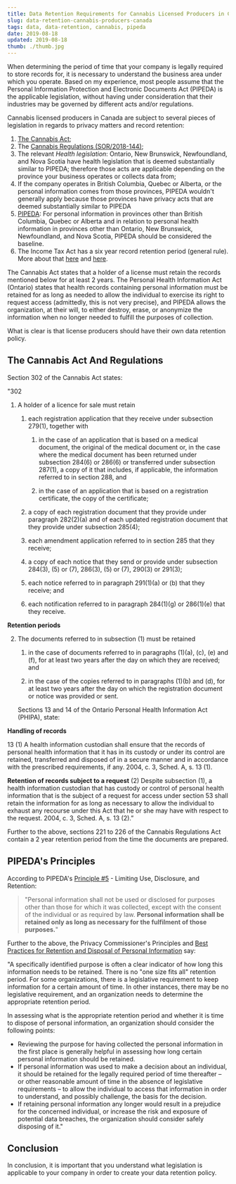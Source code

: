 ```yaml
---
title: Data Retention Requirements for Cannabis Licensed Producers in Canada
slug: data-retention-cannabis-producers-canada
tags: data, data-retention, cannabis, pipeda
date: 2019-08-18
updated: 2019-08-18
thumb: ./thumb.jpg
---
```



When determining the period of time that your company is legally required to store records for, it is necessary to understand the business area under which you operate. Based on my experience, most people assume that the Personal Information Protection and Electronic Documents Act (PIPEDA) is the applicable legislation, without having under consideration that their industries may be governed by different acts and/or regulations.

Cannabis licensed producers in Canada are subject to several pieces of legislation in regards to privacy matters and record retention:

1. [The Cannabis Act](https://laws-lois.justice.gc.ca/eng/acts/c-24.5/);
2. The [Cannabis Regulations (SOR/2018-144)](https://laws-lois.justice.gc.ca/eng/Regulations/SOR-2018-144/index.html);
3. The relevant _Health legislation_: Ontario, New Brunswick, Newfoundland, and Nova Scotia have health legislation that is deemed substantially similar to PIPEDA; therefore those acts are applicable depending on the province your business operates or collects data from;
4. If the company operates in British Columbia, Quebec or Alberta, or the personal information comes from those provinces, PIPEDA wouldn't generally apply because those provinces have privacy acts that are deemed substantially similar to PIPEDA
5. [PIPEDA](https://laws-lois.justice.gc.ca/pdf/P-8.6.pdf): For personal information in provinces other than British Columbia, Quebec or Alberta and in relation to personal health information in provinces other than Ontario, New Brunswick, Newfoundland, and Nova Scotia, PIPEDA should be considered the baseline.
6. The Income Tax Act has a six year record retention period (general rule). More about that [here](https://www.canada.ca/content/dam/cra-arc/formspubs/pub/ic78-10r5/ic78-10r5-10e.pdf) and [here](https://www.canada.ca/en/revenue-agency/services/tax/businesses/topics/keeping-records/where-keep-your-records-long-request-permission-destroy-them-early.html).

The Cannabis Act states that a holder of a license must retain the records mentioned below for at least 2 years. The Personal Health Information Act (Ontario) states that health records containing personal information must be retained for as long as needed to allow the individual to exercise its right to request access (admittedly, this is not very precise), and PIPEDA allows the organization, at their will, to either destroy, erase, or anonymize the information when no longer needed to fulfill the purposes of collection.

What is clear is that license producers should have their own data retention policy.

## The Cannabis Act And Regulations

Section 302 of the Cannabis Act states:

<Quote>

"302

1. A holder of a licence for sale must retain

   1. each registration application that they receive under subsection 279(1), together with

      1. in the case of an application that is based on a medical document, the original of the medical document or, in the case where the medical document has been returned under subsection 284(6) or 286(6) or transferred under subsection 287(1), a copy of it that includes, if applicable, the information referred to in section 288, and

      2. in the case of an application that is based on a registration certificate, the copy of the certificate;

   2. a copy of each registration document that they provide under paragraph 282(2)(a) and of each updated registration document that they provide under subsection 285(4);

   3. each amendment application referred to in section 285 that they receive;

   4. a copy of each notice that they send or provide under subsection 284(3), (5) or (7), 286(3), (5) or (7), 290(3) or 291(3);

   5. each notice referred to in paragraph 291(1)(a) or (b) that they receive; and

   6. each notification referred to in paragraph 284(1)(g) or 286(1)(e) that they receive.

**Retention periods**

2.  The documents referred to in subsection (1) must be retained

    1. in the case of documents referred to in paragraphs (1)(a), (c), (e) and (f), for at least two years after the day on which they are received; and

    2. in the case of the copies referred to in paragraphs (1)(b) and (d), for at least two years after the day on which the registration document or notice was provided or sent.

    Sections 13 and 14 of the Ontario Personal Health Information Act (PHIPA), state:

**Handling of records**

13 (1) A health information custodian shall ensure that the records of personal health information that it has in its custody or under its control are retained, transferred and disposed of in a secure manner and in accordance with the prescribed requirements, if any. 2004, c. 3, Sched. A, s. 13 (1).

**Retention of records subject to a request**
(2) Despite subsection (1), a health information custodian that has custody or control of personal health information that is the subject of a request for access under section 53 shall retain the information for as long as necessary to allow the individual to exhaust any recourse under this Act that he or she may have with respect to the request. 2004, c. 3, Sched. A, s. 13 (2).”

</Quote>

Further to the above, sections 221 to 226 of the Cannabis Regulations Act contain a 2 year retention period from the time the documents are prepared.

## PIPEDA's Principles

According to PIPEDA's [Principle #5](https://www.priv.gc.ca/en/privacy-topics/privacy-laws-in-canada/the-personal-information-protection-and-electronic-documents-act-pipeda/p_principle/) - Limiting Use, Disclosure, and Retention:

> "Personal information shall not be used or disclosed for purposes other than those for which it was collected, except with the consent of the individual or as required by law. **Personal information shall be retained only as long as necessary for the fulfilment of those purposes.**"

Further to the above, the Privacy Commissioner's Principles and [Best Practices for Retention and Disposal of Personal Information](https://www.priv.gc.ca/en/privacy-topics/safeguarding-personal-information/gd_rd_201406/) say:

<Quote>

"A specifically identified purpose is often a clear indicator of how long this information needs to be retained. There is no "one size fits all" retention period. For some organizations, there is a legislative requirement to keep information for a certain amount of time. In other instances, there may be no legislative requirement, and an organization needs to determine the appropriate retention period.

In assessing what is the appropriate retention period and whether it is time to dispose of personal information, an organization should consider the following points:

- Reviewing the purpose for having collected the personal information in the first place is generally helpful in assessing how long certain personal information should be retained.
- If personal information was used to make a decision about an individual, it should be retained for the legally required period of time thereafter – or other reasonable amount of time in the absence of legislative requirements – to allow the individual to access that information in order to understand, and possibly challenge, the basis for the decision.
- If retaining personal information any longer would result in a prejudice for the concerned individual, or increase the risk and exposure of potential data breaches, the organization should consider safely disposing of it."

</Quote>

## Conclusion

In conclusion, it is important that you understand what legislation is applicable to your company in order to create your data retention policy.

